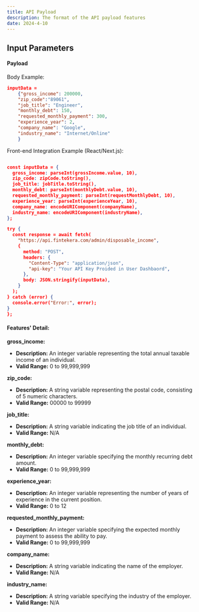 ```yaml
---
title: API Payload
description: The format of the API payload features
date: 2024-4-10
---
```


## Input Parameters

#### Payload
Body Example:

```json
inputData =
    {"gross_income": 200000,
    "zip_code":"89061",
    "job_title": "Engineer",
    "monthly_debt": 150,
    "requested_monthly_payment": 300,
    "experience_year": 2,
    "company_name": "Google",
    "industry_name": "Internet/Online"
    }
```


Front-end Integration Example (React/Next.js):

```json

const inputData = {
  gross_income: parseInt(grossIncome.value, 10),
  zip_code: zipCode.toString(),
  job_title: jobTitle.toString(),
  monthly_debt: parseInt(monthlyDebt.value, 10),
  requested_monthly_payment: parseInt(requestMonthlyDebt, 10),
  experience_year: parseInt(experienceYear, 10),
  company_name: encodeURIComponent(companyName),
  industry_name: encodeURIComponent(industryName),
};

try {
  const response = await fetch(
    "https://api.fintekera.com/admin/disposable_income",
    {
      method: "POST",
      headers: {
        "Content-Type": "application/json",
        "api-key": "Your API Key Proided in User Dashbaord",
      },
      body: JSON.stringify(inputData),
    }
  );
} catch (error) {
  console.error("Error:", error);
}
};

```

#### Features' Detail:

**gross_income:**
 - **Description:** An integer variable representing the total annual taxable income of an individual.
 - **Valid Range:** 0 to 99,999,999

**zip_code:**
- **Description:** A string variable representing the postal code, consisting of 5 numeric characters.
- **Valid Range:** 00000 to 99999

**job_title:**
- **Description:** A string variable indicating the job title of an individual.
- **Valid Range:** N/A

**monthly_debt:**
- **Description:** An integer variable specifying the monthly recurring debt amount.
- **Valid Range:** 0 to 99,999,999

**experience_year:**
- **Description:** An integer variable representing the number of years of experience in the current position.
- **Valid Range:** 0 to 12

**requested_monthly_payment:**
- **Description:** An integer variable specifying the expected monthly payment to assess the ability to pay.
- **Valid Range:** 0 to 99,999,999

**company_name:**
- **Description:** A string variable indicating the name of the employer.
- **Valid Range:** N/A

**industry_name:**
- **Description:** A string variable specifying the industry of the employer.
- **Valid Range:** N/A

